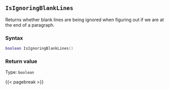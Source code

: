 ## `IsIgnoringBlankLines`

Returns whether blank lines are being ignored when figuring out if we are at the end of a paragraph.

### Syntax {-}

``` .lua
boolean IsIgnoringBlankLines()
```


### Return value {-}

Type: `boolean`


{{< pagebreak >}}